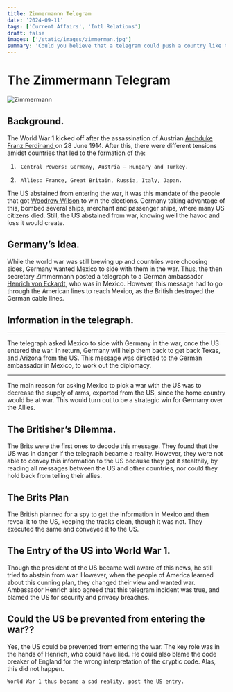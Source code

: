 ```yaml
---
title: Zimmermannn Telegram
date: '2024-09-11'
tags: ['Current Affairs', 'Intl Relations']
draft: false
images: ['/static/images/zimmerman.jpg']
summary: 'Could you believe that a telegram could push a country like the US into a world war? Read the case of Zimmermann’s telegraph.'
---
```


# The Zimmermann Telegram

![Zimmermann](/static/images/zimmerman.jpg)

## Background.

The World War 1 kicked off after the assassination of Austrian [Archduke Franz Ferdinand ](https://en.wikipedia.org/wiki/Archduke_Franz_Ferdinand_of_Austria) on 28 June 1914. After this, there were different tensions amidst countries that led to the formation of the:

1.      Central Powers: Germany, Austria – Hungary and Turkey.
2.      Allies: France, Great Britain, Russia, Italy, Japan.

The US abstained from entering the war, it was this mandate of the people that got [Woodrow Wilson](https://en.wikipedia.org/wiki/Woodrow_Wilson) to win the elections. Germany taking advantage of this, bombed several ships, merchant and passenger ships, where many US citizens died. Still, the US abstained from war, knowing well the havoc and loss it would create.

## Germany’s Idea.

While the world war was still brewing up and countries were choosing sides, Germany wanted Mexico to side with them in the war. Thus, the then secretary Zimmermann posted a telegraph to a German ambassador [Henrich von Eckardt](https://en.wikipedia.org/wiki/Heinrich_von_Eckardt), who was in Mexico. However, this message had to go through the American lines to reach Mexico, as the British destroyed the German cable lines.

## Information in the telegraph.

---

The telegraph asked Mexico to side with Germany in the war, once the US entered the war.
In return, Germany will help them back to get back Texas, and Arizona from the US.
This message was directed to the German ambassador in Mexico, to work out the diplomacy.

---

The main reason for asking Mexico to pick a war with the US was to decrease the supply of arms, exported from the US,
since the home country would be at war. This would turn out to be a strategic win for Germany over the Allies.

## The Britisher’s Dilemma.

The Brits were the first ones to decode this message. They found that the US was in danger if the telegraph became a reality. However, they were not able to convey this information to the US because they got it stealthily, by reading all messages between the US and other countries, nor could they hold back from telling their allies.

## The Brits Plan

The British planned for a spy to get the information in Mexico and then reveal it to the US, keeping the tracks clean, though it was not. They executed the same and conveyed it to the US.

## The Entry of the US into World War 1.

Though the president of the US became well aware of this news, he still tried to abstain from war. However, when the people of America learned about this cunning plan, they changed their view and wanted war. Ambassador Henrich also agreed that this telegram incident was true, and blamed the US for security and privacy breaches.

## Could the US be prevented from entering the war??

Yes, the US could be prevented from entering the war. The key role was in the hands of Henrich, who could have lied. He could also blame the code breaker of England for the wrong interpretation of the cryptic code. Alas, this did not happen.

`World War 1 thus became a sad reality, post the US entry.`

